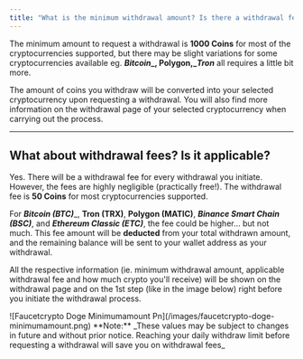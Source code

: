 ```yaml
---
title: "What is the minimum withdrawal amount? Is there a withdrawal fee?"
---
```


The minimum amount to request a withdrawal is **1000 Coins** for most of the cryptocurrencies supported, but there may be slight variations for some cryptocurrencies available eg. **_Bitcoin__, Polygon,__Tron_**  all requires a little bit more.

The amount of coins you withdraw will be converted into your selected cryptocurrency upon requesting a withdrawal. You will also find more information on the withdrawal page of your selected cryptocurrency when carrying out the process.

---

## What about withdrawal fees? Is it applicable?

Yes. There will be a withdrawal fee for every withdrawal you initiate. However, the fees are highly negligible (practically free\!). The withdrawal fee is **50 Coins** for most cryptocurrencies supported.

For **_Bitcoin (BTC)_**\_, **__Tron (TRX)__**, **__Polygon (MATIC)__**, **_Binance Smart Chain (BSC)_**, and **_Ethereum Classic (ETC)_**, the fee could be higher... but not much. This fee amount will be **deducted** from your total withdrawn amount, and the remaining balance will be sent to your wallet address as your withdrawal.

All the respective information (ie. minimum withdrawal amount, applicable withdrawal fee and how much crypto you'll receive) will be shown on the withdrawal page and on the 1st step (like in the image below) right before you initiate the withdrawal process.

<Frame>
  ![Faucetcrypto Doge Minimumamount Pn](/images/faucetcrypto-doge-minimumamount.png)
</Frame>

<Note>
  **Note:** _These values may be subject to changes in future and without prior notice. Reaching your daily withdraw limit before requesting a withdrawal will save you on withdrawal fees_
</Note>